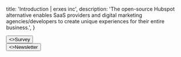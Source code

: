 
  title: 'Introduction | erxes inc',
  description:
    'The open-source Hubspot alternative enables SaaS providers and digital marketing agencies/developers to create unique experiences for their entire business.',
}

<HeroPattern />

<div className="not-prose center mb-2 mt-5 flex gap-1">
  <Button href="/requirement/customer/marketing/survey" arrow="right" style={{ height: '40px', width: '320px', background: '#4c1d95', padding: '7px', margin: '38px 3px 0 3px'}}>
    <>Survey</>
  </Button>
  </div>

<div className="not-prose center mb-2 mt-5 flex gap-1">
  <Button href="/requirement/customer/marketing/newsletter" arrow="right" style={{ height: '40px', width: '320px', background: '#4c1d95', padding: '7px', margin: '0' }}>
    <>Newsletter</>
  </Button>
  </div>

